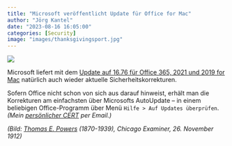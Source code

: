 ```yaml
---
title: "Microsoft veröffentlicht Update für Office for Mac"
author: "Jörg Kantel"
date: "2023-08-16 16:05:00"
categories: [Security]
image: "images/thanksgivingsport.jpg"
---
```


[![](images/thanksgivingsport-b.jpg)](https://blogger.googleusercontent.com/img/b/R29vZ2xl/AVvXsEjtIRqgpSHCrwSdoA5mJewqKA6u12JKL5HrHi7fQ4ZTC5cSPZVsfPVJx3lj7Bmd44MI9qOPg9gPn1c-zXZJlVDXPxSWA2Vu9Q58FNv6maBQLdZwwbYUv102yEiCzf0e2VGtdqRvhy8Z9HsiIjHJK4opHd3FB1eh06-rNvCy7scbif7cyOBt8gVkXiOF9x07/s1276/T.E.%20Powers,%20Nov%2026,%201912.jpeg)

Microsoft liefert mit dem [Update auf 16.76 für Office 365, 2021 und 
2019 for Mac](https://docs.microsoft.com/en-us/officeupdates/release-notes-office-for-mac) natürlich auch wieder aktuelle Sicherheitskorrekturen.

Sofern Office nicht schon von sich aus darauf hinweist, erhält man die Korrekturen am einfachsten über Microsofts AutoUpdate -- in einem beliebigen Office-Programm über Menü `Hilfe > Auf Updates überprüfen`. *(Mein [persönlicher CERT](http://www.gwdg.de/~mreiman1/) per Email.)*

*(Bild: [Thomas E. Powers](http://john-adcock.blogspot.com/2023/07/t-e-powers-two-obituaries.html) (1870-1939), Chicago Examiner, 26. November 1912)*
